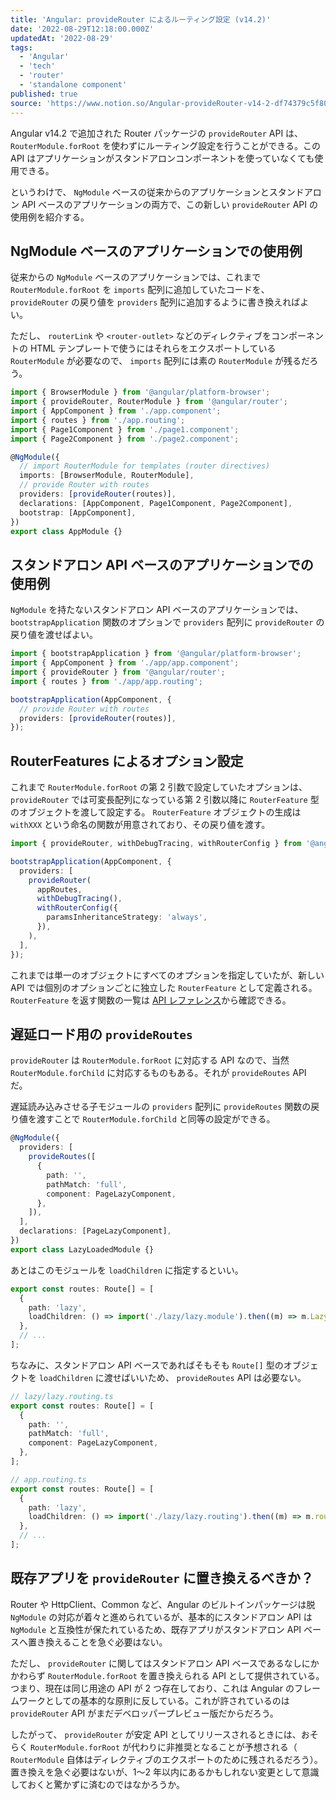 ```yaml
---
title: 'Angular: provideRouter によるルーティング設定 (v14.2)'
date: '2022-08-29T12:18:00.000Z'
updatedAt: '2022-08-29'
tags:
  - 'Angular'
  - 'tech'
  - 'router'
  - 'standalone component'
published: true
source: 'https://www.notion.so/Angular-provideRouter-v14-2-df74379c5f804dff9fb816ae978af4a8'
---
```



Angular v14.2 で追加された Router パッケージの `provideRouter` API は、 `RouterModule.forRoot` を使わずにルーティング設定を行うことができる。この API はアプリケーションがスタンドアロンコンポーネントを使っていなくても使用できる。

<LinkPreview src="https://github.com/angular/angular/pull/47010" />

<Tweet url="https://twitter.com/angular/status/1563213226627608577" />

というわけで、 `NgModule` ベースの従来からのアプリケーションとスタンドアロン API ベースのアプリケーションの両方で、この新しい `provideRouter` API の使用例を紹介する。

## NgModule ベースのアプリケーションでの使用例

従来からの `NgModule` ベースのアプリケーションでは、これまで `RouterModule.forRoot` を `imports` 配列に追加していたコードを、 `provideRouter` の戻り値を `providers` 配列に追加するように書き換えればよい。

ただし、 `routerLink` や `<router-outlet>` などのディレクティブをコンポーネントの HTML テンプレートで使うにはそれらをエクスポートしている `RouterModule` が必要なので、 `imports` 配列には素の `RouterModule` が残るだろう。

```typescript
import { BrowserModule } from '@angular/platform-browser';
import { provideRouter, RouterModule } from '@angular/router';
import { AppComponent } from './app.component';
import { routes } from './app.routing';
import { Page1Component } from './page1.component';
import { Page2Component } from './page2.component';

@NgModule({
  // import RouterModule for templates (router directives)
  imports: [BrowserModule, RouterModule],
  // provide Router with routes
  providers: [provideRouter(routes)],
  declarations: [AppComponent, Page1Component, Page2Component],
  bootstrap: [AppComponent],
})
export class AppModule {}
```

<Stackblitz src="https://stackblitz.com/edit/angular-ivy-mmfp8p?ctl=1&embed=1&file=src/app/app.module.ts" />

## スタンドアロン API ベースのアプリケーションでの使用例

`NgModule` を持たないスタンドアロン API ベースのアプリケーションでは、 `bootstrapApplication` 関数のオプションで `providers` 配列に `provideRouter` の戻り値を渡せばよい。

```typescript
import { bootstrapApplication } from '@angular/platform-browser';
import { AppComponent } from './app/app.component';
import { provideRouter } from '@angular/router';
import { routes } from './app/app.routing';

bootstrapApplication(AppComponent, {
  // provide Router with routes
  providers: [provideRouter(routes)],
});
```

<Stackblitz src="https://stackblitz.com/edit/angular-ivy-5obw68?ctl=1&embed=1&file=src/main.ts" />

## RouterFeatures によるオプション設定

これまで `RouterModule.forRoot` の第 2 引数で設定していたオプションは、 `provideRouter` では可変長配列になっている第 2 引数以降に `RouterFeature` 型のオブジェクトを渡して設定する。 `RouterFeature` オブジェクトの生成は `withXXX` という命名の関数が用意されており、その戻り値を渡す。

```typescript
import { provideRouter, withDebugTracing, withRouterConfig } from '@angular/router';

bootstrapApplication(AppComponent, {
  providers: [
    provideRouter(
      appRoutes,
      withDebugTracing(),
      withRouterConfig({
        paramsInheritanceStrategy: 'always',
      }),
    ),
  ],
});
```

これまでは単一のオブジェクトにすべてのオプションを指定していたが、新しい API では個別のオプションごとに独立した `RouterFeature` として定義される。 `RouterFeature` を返す関数の一覧は [API レファレンス](https://angular.io/api/router#functions)から確認できる。

## 遅延ロード用の `provideRoutes`

`provideRouter` は `RouterModule.forRoot` に対応する API なので、当然 `RouterModule.forChild` に対応するものもある。それが `provideRoutes` API だ。

遅延読み込みさせる子モジュールの `providers` 配列に `provideRoutes` 関数の戻り値を渡すことで `RouterModule.forChild` と同等の設定ができる。

```typescript
@NgModule({
  providers: [
    provideRoutes([
      {
        path: '',
        pathMatch: 'full',
        component: PageLazyComponent,
      },
    ]),
  ],
  declarations: [PageLazyComponent],
})
export class LazyLoadedModule {}
```

あとはこのモジュールを `loadChildren` に指定するといい。

```typescript
export const routes: Route[] = [
  {
    path: 'lazy',
    loadChildren: () => import('./lazy/lazy.module').then((m) => m.LazyLoadedModule),
  },
  // ...
];
```

ちなみに、スタンドアロン API ベースであればそもそも `Route[]` 型のオブジェクトを `loadChildren` に渡せばいいため、 `provideRoutes` API は必要ない。

```typescript
// lazy/lazy.routing.ts
export const routes: Route[] = [
  {
    path: '',
    pathMatch: 'full',
    component: PageLazyComponent,
  },
];

// app.routing.ts
export const routes: Route[] = [
  {
    path: 'lazy',
    loadChildren: () => import('./lazy/lazy.routing').then((m) => m.routes),
  },
  // ...
];
```

## 既存アプリを `provideRouter` に置き換えるべきか？

Router や HttpClient、Common など、Angular のビルトインパッケージは脱 `NgModule` の対応が着々と進められているが、基本的にスタンドアロン API は `NgModule` と互換性が保たれているため、既存アプリがスタンドアロン API ベースへ置き換えることを急ぐ必要はない。

ただし、 `provideRouter` に関してはスタンドアロン API ベースであるなしにかかわらず `RouterModule.forRoot` を置き換えられる API として提供されている。つまり、現在は同じ用途の API が 2 つ存在しており、これは Angular のフレームワークとしての基本的な原則に反している。これが許されているのは `provideRouter` API がまだデベロッパープレビュー版だからだろう。

したがって、 `provideRouter` が安定 API としてリリースされるときには、おそらく `RouterModule.forRoot` が代わりに非推奨となることが予想される（ `RouterModule` 自体はディレクティブのエクスポートのために残されるだろう）。置き換えを急ぐ必要はないが、1〜2 年以内にあるかもしれない変更として意識しておくと驚かずに済むのではなかろうか。
